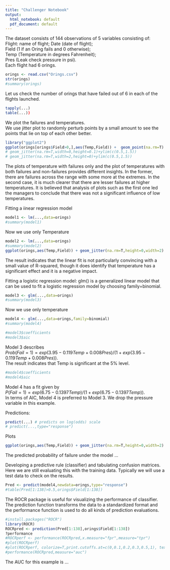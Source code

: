 ```yaml
---
title: "Challenger Notebook"
output:
  html_notebook: default
  pdf_document: default
---
```

The dataset consists of 144 observations of 5 variables consisting of:  
Flight: name of flight; 
Date (date of flight);  
Field (1 if an Oring fails and 0 otherwise);  
Temp (Temperature in degrees Fahrenheit);   
Pres (Leak check pressure in psi).   
Each flight had 6 orings.
```r
orings <- read.csv("Orings.csv")
str(orings)
#summary(orings)
```
Let us check the number of orings that have failed out of 6 in each of the flights launched.
```r
tapply(...)
table(...))
```
We plot the failures and temperatures.  
We use jitter plot to randomly perturb points by a small amount to see the points that lie on top of each other better.
```r
library("ggplot2")
ggplot(orings[orings$Field>0,],aes(Temp,Field)) +  geom_point(na.rm=T)
# geom_jitter(na.rm=T,width=0,height=0.1)+ylim(c(0.5,1.5))
# geom_jitter(na.rm=T,width=2,height=0)+ylim(c(0.5,1.5))

```
The plots of temperature with failures only and the plot of temperatures with both failures and non-failures provides different insights. In the former, there are failures across the range with some more at the extremes. In the second case, it is much clearer that there are lesser failures at higher temperatures. It is believed that analysis of plots such as the first one led the managers to conclude that there was not a significant influence of low temperatures.

Fitting a iinear regression model
```r
model1 <- lm(...,data=orings)
#summary(model1)
```
Now we use only Temperature
```r
model2 <- lm(...,data=orings)
#summary(model2)
ggplot(orings,aes(Temp,Field)) + geom_jitter(na.rm=T,height=0,width=2) #+ #geom_smooth(method="lm",se=F,na.rm=T,fullrange=T)

```
The result indicates that the linear fit is not particularly convincing with a small value of R-squared, though it does identify that temperature has a significant effect and it is a negative impact.

Fitting a logistic regression model: glm() is a generalized linear model that can be used to fit a logistic regression model by choosing family=binomial.
```r
model3 <- glm(...,data=orings)
#summary(model3)
```
Now we use only temperature
```r
model4 <- glm(...,data=orings,family=binomial)
#summary(model4)
```
```r
#model3$coefficients
#model3$aic
```
Model 3 describes  
$Prob(Fail = 1) = exp(3.95-0.119 Temp + 0.008 Pres)/(1+exp(3.95-0.119Temp+0.008Pres)).$  
The result indicates that Temp is significant at the 5% level.  
```r
#model4$coefficients
#model4$aic
```

Model 4 has a fit given by   
$P(Fail=1) = exp(6.75-0.1397Temp)/(1+exp(6.75-0.1397Temp))$.  
In terms of AIC, Model 4 is preferred to Model 3. 
We drop the pressure variable in this example.

Predictions:
```r
predict(...) # predicts on log(odds) scale
# predict(...,type="response")
```
Plots
```r
ggplot(orings,aes(Temp,Field)) + geom_jitter(na.rm=T,height=0,width=2) #+ #geom_smooth(method="glm",se=F,na.rm=T,fullrange=T,method.args = list(family = "binomial"))
```
The predicted probability of failure under the model ...

Developing a predictive rule (classifier) and tabulating confusion matrices.  
Here we are still evaluating  this with the training data. Typically we will use a test data to check on the results.
```r
Pred <- predict(model4,newdata=orings,type="response")
#table(Pred[1:138]>0.5,orings$Field[1:138])

```
The ROCR package is useful for visualizing the performance of classifier. The prediction function transforms the data to a standardized format and the performance function is used to do all kinds of prediction evaluations.
```r
#install.packages("ROCR")
library(ROCR)
ROCRpred <- prediction(Pred[1:138],orings$Field[1:138])
?performance
#ROCRperf <- performance(ROCRpred,x.measure="fpr",measure="tpr")
#plot(ROCRperf)
#plot(ROCRperf, colorize=T,print.cutoffs.at=c(0,0.1,0.2,0.3,0.5,1), text.adj=c(-0.2,1.7))
#performance(ROCRpred,measure="auc")
```
The AUC for this example is ...